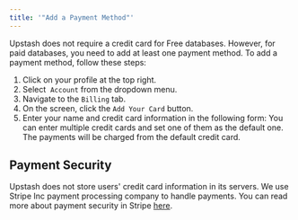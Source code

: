 ```yaml
---
title: '"Add a Payment Method"'
---
```

Upstash does not require a credit card for Free databases. However, for paid databases, you need to add at least one payment method. To add a payment method, follow these steps:
1. Click on your profile at the top right.
2. Select  `Account` from the dropdown menu.
3. Navigate to the `Billing` tab.
4. On the screen, click the `Add Your Card` button.
5. Enter your name and credit card information in the following form:
You can enter multiple credit cards and set one of them as the default one. The
payments will be charged from the default credit card.
## Payment Security
Upstash does not store users' credit card information in its servers. We use
Stripe Inc payment processing company to handle payments. You can read more
about payment security in Stripe
[here](https://stripe.com/docs/security/stripe).